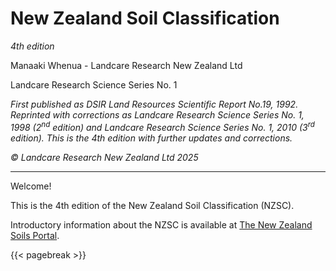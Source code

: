 # New Zealand Soil Classification {.unnumbered}

*4th edition*

Manaaki Whenua - Landcare Research New Zealand Ltd

Landcare Research Science Series No. 1

*First published as DSIR Land Resources Scientific Report No.19, 1992. Reprinted with corrections as Landcare Research Science Series No. 1, 1998 (2^nd^ edition) and Landcare Research Science Series No. 1, 2010 (3^rd^ edition). This is the 4th edition with further updates and corrections.*

*© Landcare Research New Zealand Ltd 2025*

------------------------------------------------------------------------

Welcome!

This is the 4th edition of the New Zealand Soil Classification (NZSC). 

Introductory information about the NZSC is available at [The New Zealand Soils Portal](https://soils.landcareresearch.co.nz/topics/soil-classification/nzsc/).

{{< pagebreak >}}
